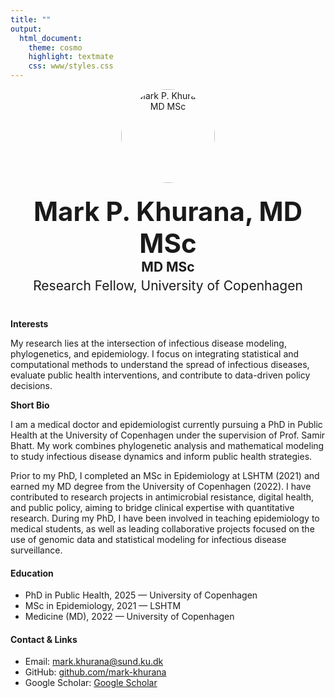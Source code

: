 ```yaml
---
title: ""
output:
  html_document:
    theme: cosmo
    highlight: textmate
    css: www/styles.css
---
```


<!-- Profile Section -->
<div style="text-align:center; margin-bottom:40px;">
  <img src="www/picture.png" alt="Mark P. Khurana, MD MSc" style="width:150px; height:150px; border-radius:50%; margin-bottom:20px;"/>
  <h1 style="margin:0; font-size:3em;">Mark P. Khurana, MD MSc</h1>
  <h2 style="margin:0; font-size:1.5em;">MD MSc</h2>
  <h3 style="margin:5px 0 0 0; font-weight:normal; font-size:1.5em;">Research Fellow, University of Copenhagen</h3>
</div>

<!-- Interests -->
<p><strong>Interests</strong></p>
<p>My research lies at the intersection of infectious disease modeling, phylogenetics, and  epidemiology. I focus on integrating statistical and computational methods to understand the spread of infectious diseases, evaluate public health interventions, and contribute to data-driven policy decisions.</p>

<!-- Short Bio -->
<p><strong>Short Bio</strong></p>
<p>I am a medical doctor and epidemiologist currently pursuing a PhD in Public Health at the University of Copenhagen under the supervision of Prof. Samir Bhatt. My work combines phylogenetic analysis and mathematical modeling to study infectious disease dynamics and inform public health strategies.</p>

<p>Prior to my PhD, I completed an MSc in Epidemiology at LSHTM (2021) and earned my MD degree from the University of Copenhagen (2022). I have contributed to research projects in antimicrobial resistance, digital health, and public policy, aiming to bridge clinical expertise with quantitative research. During my PhD, I have been involved in teaching epidemiology to medical students, as well as leading collaborative projects focused on the use of genomic data and statistical modeling for infectious disease surveillance.</p>

<!-- Education -->
<h4>Education</h4>
<ul>
  <li>PhD in Public Health, 2025 — University of Copenhagen</li>
  <li>MSc in Epidemiology, 2021 — LSHTM</li>
  <li>Medicine (MD), 2022 — University of Copenhagen</li>
</ul>

<!-- Contact & Links -->
<h4>Contact & Links</h4>
<ul>
  <li>Email: <a href="mailto:mark.khurana@sund.ku.dk">mark.khurana@sund.ku.dk</a></li>
  <li>GitHub: <a href="https://github.com/mark-khurana" target="_blank">github.com/mark-khurana</a></li>
  <li>Google Scholar: <a href="https://scholar.google.com/citations?user=gQg4gOcAAAAJ" target="_blank">Google Scholar</a></li>
</ul>
